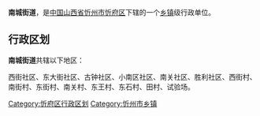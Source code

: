 {{中国乡级行政区
| 行政区全称 = 南城街道 
| 景观照片文件名 =
| 景观照片描述 =
| 汉语拼音 =
| 通用拼音 =
| 注音符號 =
| 其它标音类型1 =
| 其它标音1 =
| 其它标音类型2 =
| 其它标音2 =
| 其它语言类型1 =
| 其它语言地名1 =
| 其它语言类型2 =
| 其它语言地名2 =
| 上级行政区 = [[山西省|山西省]][[忻州市|忻州市]][[忻府区|忻府区]]
| 行政区类别 = [[乡镇|乡镇]]
| 行政区划代码 =
| 地理坐标 =
| 总面积 =
| 户籍人口 =
| 户籍人口年份 =
| 常住人口 =
| 常住人口年份 =
| 人口密度 =
| 行政区划 =
| 官方网站 =
| 政府驻地 =
| 邮政编码 =
| 毗邻行政区 =
| 位置图文件名 =
| 位置图描述 =
}}
'''南城街道'''，是[[中华人民共和国|中国]][[山西省|山西省]][[忻州市|忻州市]][[忻府区|忻府区]]下辖的一个[[乡镇|乡镇]]级行政单位。

== 行政区划 ==
'''南城街道 '''共辖以下地区：

西街社区、东大街社区、古钟社区、小南区社区、南关社区、胜利社区、西街村、南街村、东街村、南关村、东王村、东石村、田村、试验场。

{{山西小作品}}
{{忻州市忻府区行政区划}}

[[Category:忻府区行政区划|Category:忻府区行政区划]]
[[Category:忻州市乡镇|Category:忻州市乡镇]]